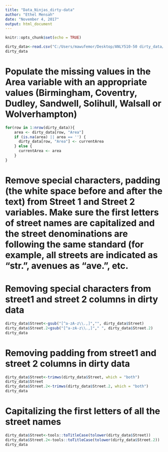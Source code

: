 ---
title: "Data_Ninjas_dirty-data"
author: "Ethel Mensah"
date: "November 4, 2017"
output: html_document
---

```{r setup, include=FALSE}
knitr::opts_chunk$set(echo = TRUE)
```

```{r}
dirty_data<-read.csv("C:/Users/mawufemor/Desktop/ANLY510-50 dirty_data/dirty_data.csv")
dirty_data
```
# Populate the missing values in the Area variable with an appropriate values (Birmingham, Coventry, Dudley, Sandwell, Solihull, Walsall or Wolverhampton) #

```{r}
for(row in 1:nrow(dirty_data)){ 
    area <- dirty_data[row, "Area"]
    if (is.na(area) || area == '') {
      dirty_data[row, "Area"] <- currentArea
    } else {
      currentArea <- area
    }
}
```

# Remove special characters, padding (the white space before and after the text) from Street 1 and Street 2 variables. Make sure the first letters of street names are capitalized and the street denominations are following the same standard (for example, all streets are indicated as "str.", avenues as "ave.", etc.#

# Removing special characters from street1 and street 2 columns in dirty data#
```{r}
dirty_data$Street<-gsub("[^a-zA-z\\.,]","", dirty_data$Street)
dirty_data$Street.2<gsub("[^a-zA-z\\.,]"," ", dirty_data$Street.2)
dirty_data
```
# Removing padding from street1 and street 2 columns in dirty data #

```{r}
dirty_data$Street<-trimws(dirty_data$Street, which = "both")
dirty_data$Street
dirty_data$Street.2<-trimws(dirty_data$Street.2, which = "both")
dirty_data
```

# Capitalizing the first letters of all the street names#
```{r}
dirty_data$Street<-tools::toTitleCase(tolower(dirty_data$Street))
dirty_data$Street.2<-tools::toTitleCase(tolower(dirty_data$Street.2))
dirty_data
```
